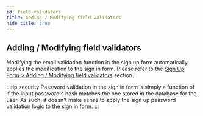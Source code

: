 ```yaml
---
id: field-validators
title: Adding / Modifying field validators
hide_title: true
---
```


## Adding / Modifying field validators 

Modifying the email validation function in the sign up form automatically applies the modification to the sign in form. Please refer to the [Sign Up Form > Adding / Modifying field validators](../signup-form/field-validators#changing-the-email-and-password-validators) section.

:::tip security
Password validation in the sign in form is simply a function of if the input password's hash matches the one stored in the database for the user. As such, it doesn't make sense to apply the sign up password validation logic to the sign in form.
:::